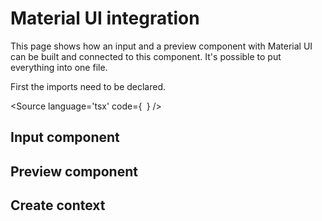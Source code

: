 
<Meta title="Integrations/Material UI" />

# Material UI integration
This page shows how an input and a preview component with Material UI can be built and connected to this component. It's possible to put everything into one file.

First the imports need to be declared.

<Source language='tsx' code={`
`} />

## Input component

## Preview component

## Create context